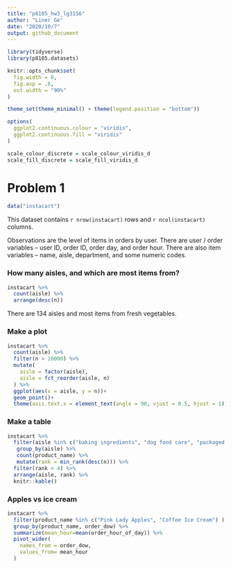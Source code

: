 ```yaml
---
title: "p8105_hw3_lg3156"
author: "Liner Ge"
date: "2020/10/7"
output: github_document
---
```


```r
library(tidyverse)
library(p8105.datasets)

knitr::opts_chunk$set(
  fig.width = 6,
  fig.asp = .6,
  out.width = "90%"
)

theme_set(theme_minimal() + theme(legend.position = "bottom"))

options(
  ggplot2.continuous.colour = "viridis",
  ggplot2.continuous.fill = "viridis"
)

scale_colour_discrete = scale_colour_viridis_d
scale_fill_discrete = scale_fill_viridis_d
```

# Problem 1

```r
data("instacart")
```

This dataset contains `r nrow(instacart)` rows and `r ncol(instacart)` columns.

Observations are the level of items in orders by user. There are user / order variables -- user ID, order ID, order day, and order hour. There are also item variables -- name, aisle, department, and some numeric codes.

### How many aisles, and which are most items from?

```r
instacart %>% 
  count(aisle) %>% 
  arrange(desc(n))
```

There are 134 aisles and most items from fresh vegetables.

### Make a plot

```r
instacart %>% 
  count(aisle) %>% 
  filter(n > 10000) %>% 
  mutate(
    aisle = factor(aisle),
    aisle = fct_reorder(aisle, n)
  ) %>% 
  ggplot(aes(x = aisle, y = n))+
  geom_point()+
  theme(axis.text.x = element_text(angle = 90, vjust = 0.5, hjust = 1))
```

### Make a table

```r
instacart %>%
  filter(aisle %in% c("baking ingredients", "dog food care", "packaged vegetables fruits")) %>% 
   group_by(aisle) %>% 
   count(product_name) %>% 
   mutate(rank = min_rank(desc(n))) %>% 
  filter(rank < 4) %>% 
  arrange(aisle, rank) %>% 
  knitr::kable()
```

### Apples vs ice cream

```r
instacart %>% 
  filter(product_name %in% c("Pink Lady Apples", "Coffee Ice Cream") ) %>% 
  group_by(product_name, order_dow) %>% 
  summarize(mean_hour=mean(order_hour_of_day)) %>% 
  pivot_wider(
    names_from = order_dow,
    values_from= mean_hour
  )
```